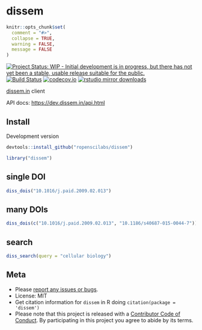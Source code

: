 dissem
======

```r
knitr::opts_chunk$set(
  comment = "#>",
  collapse = TRUE,
  warning = FALSE,
  message = FALSE
)
```

[![Project Status: WIP - Initial development is in progress, but there has not yet been a stable, usable release suitable for the public.](http://www.repostatus.org/badges/latest/wip.svg)](http://www.repostatus.org/#wip)
[![Build Status](https://travis-ci.org/ropenscilabs/dissem.svg?branch=master)](https://travis-ci.org/ropenscilabs/dissem)
[![codecov.io](https://codecov.io/github/ropenscilabs/dissem/coverage.svg?branch=master)](https://codecov.io/github/ropenscilabs/dissem?branch=master)
[![rstudio mirror downloads](https://cranlogs.r-pkg.org/badges/dissem)](https://github.com/metacran/cranlogs.app)

[dissem.in](https://dissem.in/) client

API docs: <https://dev.dissem.in/api.html>

## Install

Development version

```r
devtools::install_github("ropenscilabs/dissem")
```

```r
library("dissem")
```

## single DOI

```r
diss_dois("10.1016/j.paid.2009.02.013")
```

## many DOIs

```r
diss_dois(c("10.1016/j.paid.2009.02.013", "10.1186/s40687-015-0044-7"))
```

## search

```r
diss_search(query = "cellular biology")
```

## Meta

* Please [report any issues or bugs](https://github.com/ropenscilabs/dissem/issues).
* License: MIT
* Get citation information for `dissem` in R doing `citation(package = 'dissem')`
* Please note that this project is released with a [Contributor Code of Conduct](CONDUCT.md). By participating in this project you agree to abide by its terms.
